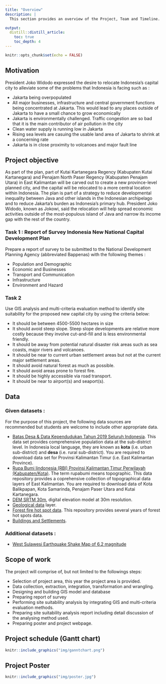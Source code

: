 ```yaml
---
title: "Overview"
description: |
  This section provides an overview of the Project, Team and Timeline.

output: 
  distill::distill_article:
    toc: true
    toc_depth: 4
---
```


```r
knitr::opts_chunk$set(echo = FALSE)
```


## Motivation 

President Joko Widodo expressed the desire to relocate Indonesia's capital city to alleviate some of the problems that Indonesia is facing such as :

+ Jakarta being overpopulated
+ All major businesses, infrastructure and central government functions being concentrated at Jakarta. This would lead to any places outside of Jakarta to have a small chance to grow economically 
+ Jakarta is environmentally challenged. Traffic congestion are so bad that it is the main contributor of air pollution in the city
+ Clean water supply is running low in Jakarta
+ Rising sea levels are casuing the usable land area of Jakarta to shrink at a concerning rate
+ Jakarta is in close proximity to volcanoes and major fault line


## Project objective

As part of the plan, part of Kutai Kartanegara Regency (Kabupaten Kutai Kartanegara) and Penajam North Paser Regency (Kabupaten Penajam Utara) in East Kalimantan will be carved out to create a new province-level planned city, and the capital will be relocated to a more central location within Indonesia. The plan is part of a strategy to reduce developmental inequality between Java and other islands in the Indonesian archipelago and to reduce Jakarta’s burden as Indonesia’s primary hub. President Joko Widodo, known as Jokowi, said the relocation will help spread economic activities outside of the most-populous island of Java and narrow its income gap with the rest of the country.

### Task 1 : Report of Survey Indonesia New National Capital Development Plan

Prepare a report of survey to be submitted to the National Development Planning Agency (abbreviated Bappenas) with the following themes :

+ Population and Demographic
+ Economic and Businesses 
+ Transport and Communication
+ Infrastructure
+ Environment and Hazard


### Task 2

Use GIS analysis and multi-criteria evaluation method to identify site suitability for the proposed new capital city by using the criteria below:

+ It should be between 4500-5500 hectares in size
+ It should avoid steep slope.  Steep slope developments are relative more costly because they involve cut-and-fill and is less environmental friendly.
+ It should be away from potential natural disaster risk areas such as sea coasts, major rivers and volcanoes.
+ It should be near to current urban settlement areas but not at the current major settlement areas.
+ It should avoid natural forest as much as possible.
+ It should avoid areas prone to forest fire.
+ It should be highly accessible via road transport.
+ It should be near to airport(s) and seaport(s).

## Data
### Given datasets :

For the purpose of this project, the following data sources are recommended but students are welcome to include other appropriate data.

+ [Batas Desa & Data Kependudukan Tahun 2019 Seluruh Indonesia](https://www.indonesia-geospasial.com/2020/04/download-shapefile-shp-batas-desa.html).  This data set provides comprehensive population data at the sub-district level.  In Indonesia local language, they are known as **kota** (i.e. urban sub-district) and **desa** (i.e. rural sub-district).  You are required to download data set for Provinsi Kalimantan Timur (i.e. East Kalimantan Province).
+ [Rupa Bumi Iindonesia (RBI) Provinsi Kalimantan Timur Perwilayah (Kabupaten/Kota)](https://www.indonesia-geospasial.com/2020/01/shp-rbi-provinsi-kalimantan-timur.html). The term rupabumi means topographic.  This data repository provides a coprehensive collection of topographical data layers of East Kalimantan. You are required to download data of Kota Balikpapan, Kota Samarinda, Penajam Paser Utara and Kutai Kartanegara.
+ [DEM SRTM 30m](https://www.indonesia-geospasial.com/2020/01/download-dem-srtm-30-meter-se-indonesia.html), digital elevation model at 30m resolution.
+ [Geological data](https://www.indonesia-geospasial.com/2020/03/download-data-shapefile-shp-geologi-se.html) layer.
+ [Forest fire hot spot data](https://www.indonesia-geospasial.com/2020/04/shapefile-shp-titik-api-hotspot.html). This repository provides several years of forest hot spots data.
+ [Buildings and Settlements](https://www.indonesia-geospasial.com/2020/12/download-shp-pemukiman-detail-seluruh.html).


### Additional datasets : 

+ [West Sulawesi Earthquake Shake Map of 6.2 magnitude ](https://data.humdata.org/dataset/6-2-sr-shakemap-of-majene-earthquake)




## Scope of work

The project will comprise of, but not limited to the followings steps:

- Selection of project area, this year the project area is provided.
- Data collection, extraction, integration, transformation and wrangling.
- Designing and building GIS model and database
- Preparing report of survey
- Performing site suitability analysis by integrating GIS and multi-criteria evaluation methods.
- Preparing site suitability analysis report including detail discussion of the analysing method used.
- Preparing poster and project webpage.

## Project schedule (Gantt chart)

```r
knitr::include_graphics("img/ganntchart.png")
```

## Project Poster

```r
knitr::include_graphics("img/poster.jpg")
```